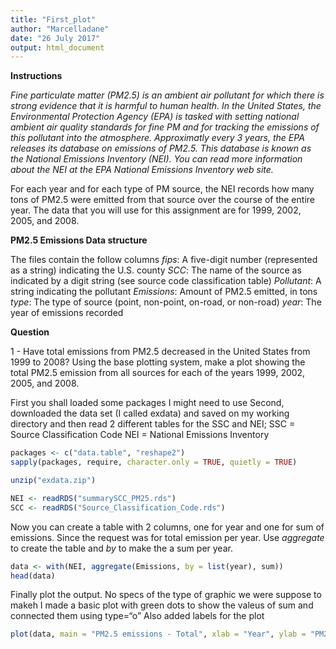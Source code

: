 ```yaml
---
title: "First_plot"
author: "Marcelladane"
date: "26 July 2017"
output: html_document
---
```

**Instructions**

*Fine particulate matter (PM2.5) is an ambient air pollutant for which there is strong evidence that it is harmful to human health. In the United States, the Environmental Protection Agency (EPA) is tasked with setting national ambient air quality standards for fine PM and for tracking the emissions of this pollutant into the atmosphere. Approximatly every 3 years, the EPA releases its database on emissions of PM2.5. This database is known as the National Emissions Inventory (NEI). You can read more information about the NEI at the EPA National Emissions Inventory web site.*

For each year and for each type of PM source, the NEI records how many tons of PM2.5 were emitted from that source over the course of the entire year. The data that you will use for this assignment are for 1999, 2002, 2005, and 2008.

**PM2.5 Emissions Data structure**

The files contain the follow columns
*fips*: A five-digit number (represented as a string) indicating the U.S. county
*SCC*: The name of the source as indicated by a digit string (see source code classification table)
*Pollutant*: A string indicating the pollutant
*Emissions*: Amount of PM2.5 emitted, in tons
*type*: The type of source (point, non-point, on-road, or non-road)
*year*: The year of emissions recorded

**Question**

1 - Have total emissions from PM2.5 decreased in the United States from 1999 to 2008? Using the base plotting system, make a plot showing the total PM2.5 emission from all sources for each of the years 1999, 2002, 2005, and 2008.

First you shall loaded some packages I might need to use
Second, downloaded the data set (I called exdata) and saved on my working directory and then read 2 different tables for the SSC and NEI;
SSC = Source Classification Code
NEI = National Emissions Inventory
```r

packages <- c("data.table", "reshape2")
sapply(packages, require, character.only = TRUE, quietly = TRUE)

unzip("exdata.zip")

NEI <- readRDS("summarySCC_PM25.rds")
SCC <- readRDS("Source_Classification_Code.rds")
```

Now you can create a table with 2 columns, one for year and one for sum of emissions.
Since the request was for total emission per year.
Use *aggregate* to create the table and *by* to make the a sum per year.
```r
data <- with(NEI, aggregate(Emissions, by = list(year), sum))
head(data)
```

Finally plot the output.
No specs of the type of graphic we were suppose to makeh
I made a basic plot with green dots to show the valeus of sum and connected them using type="o"
Also added labels for the plot
```r
plot(data, main = "PM2.5 emissions - Total", xlab = "Year", ylab = "PM2.5 Emissions", pch = 20, col = "green", lty = 4, type="o")
```

